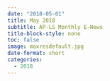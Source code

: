 ```yaml
---
date: "2018-05-01"
title: May 2018
subtitle: AP-LS Monthly E-News
title-block-style: none
toc: false
image: maxresdefault.jpg
date-format: short
categories:
  - 2018
---
```



```{=html}

```